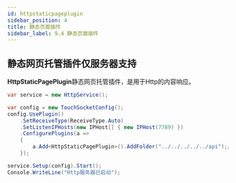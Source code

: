 ```yaml
---
id: httpstaticpageplugin
sidebar_position: 4
title: 静态页面插件
sidebar_label: 9.4 静态页面插件
---
```


<a name="DXvFk"></a>

## 静态网页托管插件仅服务器支持

**HttpStaticPagePlugin**静态网页托管插件，是用于Http的内容响应。

```csharp
var service = new HttpService();

var config = new TouchSocketConfig();
config.UsePlugin()
    .SetReceiveType(ReceiveType.Auto)
    .SetListenIPHosts(new IPHost[] { new IPHost(7789) })
    .ConfigurePlugins(a =>
    {
        a.Add<HttpStaticPagePlugin>().AddFolder("../../../../../api");//添加静态页面文件夹
    });

service.Setup(config).Start();
Console.WriteLine("Http服务器已启动");
```
